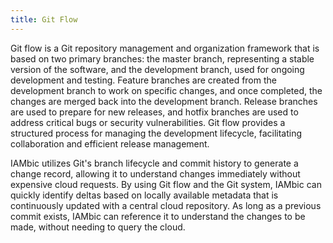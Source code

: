 ```yaml
---
title: Git Flow
---
```


Git flow is a Git repository management and organization framework that is 
based on two primary branches: the master branch, representing a stable version of 
the software, and the development branch, used for ongoing development and testing. 
Feature branches are created from the development branch to work on specific changes, 
and once completed, the changes are merged back into the development branch. Release 
branches are used to prepare for new releases, and hotfix branches are used to 
address critical bugs or security vulnerabilities. Git flow provides a structured 
process for managing the development lifecycle, facilitating collaboration and 
efficient release management.

IAMbic utilizes Git's branch lifecycle and commit history to generate a change 
record, allowing it to understand changes immediately without expensive cloud requests. 
By using Git flow and the Git system, IAMbic can quickly identify deltas based on 
locally available metadata that is continuously updated with a central cloud repository. 
As long as a previous commit exists, IAMbic can reference it to understand the changes 
to be made, without needing to query the cloud.
